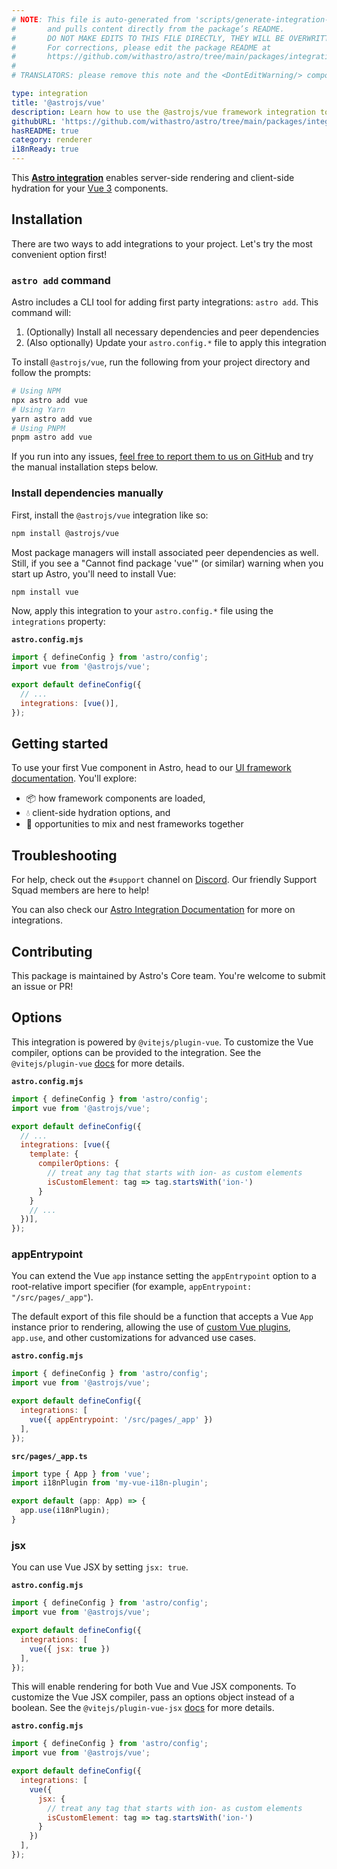 ```yaml
---
# NOTE: This file is auto-generated from 'scripts/generate-integration-pages.ts'
#       and pulls content directly from the package’s README.
#       DO NOT MAKE EDITS TO THIS FILE DIRECTLY, THEY WILL BE OVERWRITTEN!
#       For corrections, please edit the package README at
#       https://github.com/withastro/astro/tree/main/packages/integrations/vue/
#
# TRANSLATORS: please remove this note and the <DontEditWarning/> component.

type: integration
title: '@astrojs/vue'
description: Learn how to use the @astrojs/vue framework integration to extend component support in your Astro project.
githubURL: 'https://github.com/withastro/astro/tree/main/packages/integrations/vue/'
hasREADME: true
category: renderer
i18nReady: true
---
```



<DontEditWarning/>

This **[Astro integration][astro-integration]** enables server-side rendering and client-side hydration for your [Vue 3](https://vuejs.org/) components.

## Installation

There are two ways to add integrations to your project. Let's try the most convenient option first!

### `astro add` command

Astro includes a CLI tool for adding first party integrations: `astro add`. This command will:

1.  (Optionally) Install all necessary dependencies and peer dependencies
2.  (Also optionally) Update your `astro.config.*` file to apply this integration

To install `@astrojs/vue`, run the following from your project directory and follow the prompts:

```sh
# Using NPM
npx astro add vue
# Using Yarn
yarn astro add vue
# Using PNPM
pnpm astro add vue
```

If you run into any issues, [feel free to report them to us on GitHub](https://github.com/withastro/astro/issues) and try the manual installation steps below.

### Install dependencies manually

First, install the `@astrojs/vue` integration like so:

```sh
npm install @astrojs/vue
```

Most package managers will install associated peer dependencies as well. Still, if you see a "Cannot find package 'vue'" (or similar) warning when you start up Astro, you'll need to install Vue:

```sh
npm install vue
```

Now, apply this integration to your `astro.config.*` file using the `integrations` property:

**`astro.config.mjs`**

```js ins={2} "vue()"
import { defineConfig } from 'astro/config';
import vue from '@astrojs/vue';

export default defineConfig({
  // ...
  integrations: [vue()],
});
```

## Getting started

To use your first Vue component in Astro, head to our [UI framework documentation][astro-ui-frameworks]. You'll explore:

*   📦 how framework components are loaded,
*   💧 client-side hydration options, and
*   🤝 opportunities to mix and nest frameworks together

## Troubleshooting

For help, check out the `#support` channel on [Discord](https://astro.build/chat). Our friendly Support Squad members are here to help!

You can also check our [Astro Integration Documentation][astro-integration] for more on integrations.

## Contributing

This package is maintained by Astro's Core team. You're welcome to submit an issue or PR!

[astro-integration]: /en/astro/guides/integrations-guide/

[astro-ui-frameworks]: /en/core-concepts/framework-components/#using-framework-components

## Options

This integration is powered by `@vitejs/plugin-vue`. To customize the Vue compiler, options can be provided to the integration. See the `@vitejs/plugin-vue` [docs](https://www.npmjs.com/package/@vitejs/plugin-vue) for more details.

**`astro.config.mjs`**

```js
import { defineConfig } from 'astro/config';
import vue from '@astrojs/vue';

export default defineConfig({
  // ...
  integrations: [vue({
    template: {
      compilerOptions: {
        // treat any tag that starts with ion- as custom elements
        isCustomElement: tag => tag.startsWith('ion-')
      }
    }
    // ...
  })],
});
```

### appEntrypoint

You can extend the Vue `app` instance setting the `appEntrypoint` option to a root-relative import specifier (for example, `appEntrypoint: "/src/pages/_app"`).

The default export of this file should be a function that accepts a Vue `App` instance prior to rendering, allowing the use of [custom Vue plugins](https://vuejs.org/guide/reusability/plugins.html), `app.use`, and other customizations for advanced use cases.

**`astro.config.mjs`**

```js
import { defineConfig } from 'astro/config';
import vue from '@astrojs/vue';

export default defineConfig({
  integrations: [
    vue({ appEntrypoint: '/src/pages/_app' })
  ],
});
```

**`src/pages/_app.ts`**

```js
import type { App } from 'vue';
import i18nPlugin from 'my-vue-i18n-plugin';

export default (app: App) => {
  app.use(i18nPlugin);
}
```

### jsx

You can use Vue JSX by setting `jsx: true`.

**`astro.config.mjs`**

```js
import { defineConfig } from 'astro/config';
import vue from '@astrojs/vue';

export default defineConfig({
  integrations: [
    vue({ jsx: true })
  ],
});
```

This will enable rendering for both Vue and Vue JSX components. To customize the Vue JSX compiler, pass an options object instead of a boolean. See the `@vitejs/plugin-vue-jsx` [docs](https://www.npmjs.com/package/@vitejs/plugin-vue-jsx) for more details.

**`astro.config.mjs`**

```js
import { defineConfig } from 'astro/config';
import vue from '@astrojs/vue';

export default defineConfig({
  integrations: [
    vue({
      jsx: {
        // treat any tag that starts with ion- as custom elements
        isCustomElement: tag => tag.startsWith('ion-')
      }
    })
  ],
});
```
